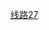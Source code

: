 {{鐵道路線 | lua=1
 | 模板名稱 = 北京地铁昌平线
 | 名稱 = [[北京地铁昌平线]]
 | 代表色 = {{北京地铁颜色|昌}}
 | Logo = 
 | 背景顏色 = #FFFFFF
 | 铁道系统 = 北京地铁
 | 車站列表 = 昌平西山口 ~ 十三陵景区 ~ 昌平 ~ 昌平东关 ~ 北邵洼 ~ 南邵 ~ 沙河高教园 ~ 沙河 ~ 巩华城 ~ 朱辛庄 ~ 生命科学园 ~ 西二旗 ~ 清河站 ~ ''朱房北'' ~ ''清河小营桥'' ~ ''学知园'' ~ ''六道口'' ~ ''学院桥'' ~ ''西土城'' ~ ''蓟门桥''
}}<noinclude>
[[Category:北京地鐵模板|线路27]]
</noinclude>